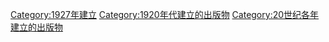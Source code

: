 {{Cat topic in year| topic=建立的出版物| year=1927}}

[[Category:1927年建立|Category:1927年建立]]
[[Category:1920年代建立的出版物|Category:1920年代建立的出版物]]
[[Category:20世纪各年建立的出版物|Category:20世纪各年建立的出版物]]